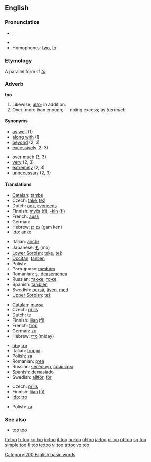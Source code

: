 {{see|to|töö}}
==English==

{{rank|well|many|work|127|too|every|think|life}}

===Pronunciation===
*{{IPA|/tuː/}}, {{SAMPA|/tu:/}}
* {{audio|en-us-too.ogg|Audio (US)}}
*Homophones: [[two]], [[to]]

===Etymology===
A parallel form of ''[[to]]''

===Adverb===
'''too'''

# Likewise; [[also]]; in addition.
# Over; more than enough; -- noting excess; as ''too much.''

====Synonyms====
{{top}}
*[[as well]] (1)
*[[along with]] (1)
*[[beyond]] (2, 3)
*[[excessively]] (2, 3)
{{mid}}
*[[over much]] (2, 3)
*[[very]] (2, 3)
*[[extremely]] (2, 3)
*[[unnecessary]] (2, 3)
{{bottom}}

====Translations====
{{trans-top|Likewise}}
*[[Catalan]]: [[també]]
*Czech: [[také]], [[též]]
*Dutch: [[ook]], [[eveneens]]
*Finnish: [[myös]] [[:fi:myös|(fi)]], [[-kin]] [[:fi:-kin|(fi)]]
*French: [[aussi]]
*German: {{t+|de|auch}}
*Hebrew: [[גם כן]] (gam ken)
*[[Ido]]: [[anke]]
{{trans-mid}}
*Italian: [[anche]]
*Japanese: [[も]] (mo)
*[[Lower Sorbian]]: [[teke]], [[tež]]
*[[Occitan]]: [[tanben]]
*Polish: {{t|pl|też}}
*Portuguese: [[também]]
*Romanian: [[şi]], [[deasemenea]]
*Russian: [[также]], [[тоже]]
*Spanish: [[también]]
*Swedish: [[också]], [[även]], [[med]]
*[[Upper Sorbian]]: [[tež]]
{{trans-bottom}}

{{trans-top|more than enough; ''as too much''}}
*[[Catalan]]: [[massa]]
*Czech: [[příliš]]
*Dutch: [[te]]
*Finnish: [[liian]] [[:fi:liian|(fi)]]
*French: [[trop]]
*German: [[zu]]
*Hebrew: [[מדי]] (miday)
{{trans-mid}}
*[[Ido]]: [[tro]]
*Italian: [[troppo]]
*Polish: [[za]]
*Romanian: [[prea]]
*Russian: [[чересчур]], [[слишком]]
*Spanish: [[demasiado]]
*Swedish: [[alltför]], [[för]]
{{trans-bottom}}

{{trans-top|more than enough; ''as too helpful''}}
*Czech: [[příliš]]
*Finnish: [[liian]] [[:fi:liian|(fi)]]
*[[Ido]]: [[tro]]
{{trans-mid}}
*Polish: [[za]]
{{trans-bottom}}

===See also===
*[[too too]] <!--a duplication used to signify great excess-->

[[Category:200 English basic words]]

[[fa:too]]
[[fr:too]]
[[ko:too]]
[[io:too]]
[[it:too]]
[[hu:too]]
[[nl:too]]
[[ja:too]]
[[pl:too]]
[[pt:too]]
[[sg:too]]
[[simple:too]]
[[fi:too]]
[[te:too]]
[[vi:too]]
[[tr:too]]
[[vo:too]]